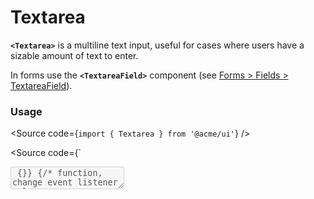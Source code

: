 
<Meta of={TextareaStories} />

# Textarea

**`<Textarea>`** is a multiline text input, useful for cases where users have a sizable amount of text to enter.

In forms use the **`<TextareaField>`** component (see [Forms > Fields > TextareaField](/docs/forms-fields-textareafield--docs)).

<Canvas of={TextareaStories.Default} />

### Usage

<Source code={`import { Textarea } from '@acme/ui'`} />

<Source
	code={`
<Textarea
  label={label} {/* string */}
  {/* optional props */}
  id={id} {/* string */}
  placeholder={placeholder} {/* string */}
  srOnlyLabel={srOnlyLabel} {/* boolean */}
  error={error} {/* boolean */}
  disabled={disabled} {/* boolean */}
  readOnly={readOnly} {/* boolean */}
  onChange={(event: Event) => {}} {/* function, change event listener */}
  required={required} {/* boolean - "(optional)" shown on label if !required & showOptional={true} */}
  showOptional={showOptional} {/* boolean - can be set to false for inputs not part of a form */}
/>
`}
/>

### Story props

<Controls />
